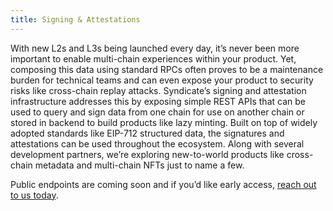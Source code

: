 ```yaml
---
title: Signing & Attestations 
---
```


With new L2s and L3s being launched every day, it’s never been more important to enable multi-chain experiences within your product. Yet, composing this data using standard RPCs often proves to be a maintenance burden for technical teams and can even expose your product to security risks like cross-chain replay attacks. Syndicate’s signing and attestation infrastructure addresses this by exposing simple REST APIs that can be used to query and sign data from one chain for use on another chain or stored in backend to build products like lazy minting. Built on top of widely adopted standards like EIP-712 structured data, the signatures and attestations can be used throughout the ecosystem. Along with several development partners, we’re exploring new-to-world products like cross-chain metadata and multi-chain NFTs just to name a few. 

Public endpoints are coming soon and if you’d like early access, [reach out to us today](https://syndicate.io/contact-us). 

